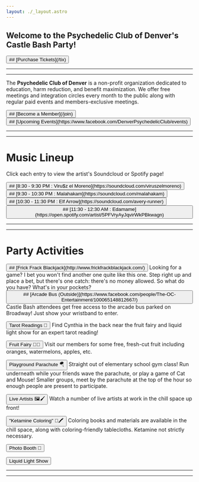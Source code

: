 ```yaml
---
layout: ./_layout.astro
---
```


## Welcome to the Psychedelic Club of Denver's Castle Bash Party!

<button>
    ## [Purchase Tickets](/tix)
</button>

---
---

The **Psychedelic Club of Denver** is a non-profit organization dedicated to education, harm reduction, and benefit maximization. We offer free meetings and integration circles every month to the public along with regular paid events and members-exclusive meetings.

<button>
    ## [Become a Member](/join)
</button>
<button>
    ## [Upcoming Events](https://www.facebook.com/DenverPsychedelicClub/events)
</button>

<SocialsGrid />

---
---

# Music Lineup

Click each entry to view the artist's Soundcloud or Spotify page!

<button>
## [8:30 - 9:30 PM : Viru$z el Moreno](https://soundcloud.com/viruszelmoreno)
</button>

<button>
## [9:30 - 10:30 PM : Malahakam](https://soundcloud.com/malahakam)
</button>

<button>
## [10:30 - 11:30 PM : Elf Arrow](https://soundcloud.com/avery-runner)
</button>

<button>
## [11:30 - 12:30 AM : Edamame](https://open.spotify.com/artist/5PFVryAyJqvirWkPBkwagn)
</button>

---
---

# Party Activities

<button>
## [Frick Frack Blackjack](http://www.frickfrackblackjack.com/)
</button>
Looking for a game? I bet you won't find another one quite like this one. Step right up and place a bet, but there's one catch: there's no money allowed. So what do you have? What's in your pockets?

<button>
## [Arcade Bus (Outside)](https://www.facebook.com/people/The-OC-Entertainment/100065148812667/)
</button>
Castle Bash attendees get free access to the arcade bus parked on Broadway! Just show your wristband to enter.

<button>Tarot Readings 🔮</button>
Find Cynthia in the back near the fruit fairy and liquid light show for an expert tarot reading!

<button>Fruit Fairy 🍉🧚</button>
Visit our members for some free, fresh-cut fruit including oranges, watermelons, apples, etc.

<button>Playground Parachute 🪂</button>
Straight out of elementary school gym class! Run underneath while your friends wave the parachute, or play a game of Cat and Mouse! Smaller groups, meet by the parachute at the top of the hour so enough people are present to participate.

<button>Live Artists 🖼️🖌️</button>
Watch a number of live artists at work in the chill space up front!

<button>"Ketamine Coloring" 🐴🖍️</button>
Coloring books and materials are available in the chill space, along with coloring-friendly tablecloths. Ketamine not strictly necessary.

<button>Photo Booth 📸</button>

<button>Liquid Light Show</button>

---
---

<Membership class="markdown" />
